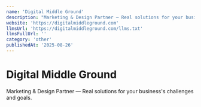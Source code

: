 ```yaml
---
name: 'Digital Middle Ground'
description: "Marketing & Design Partner — Real solutions for your business''s challenges and goals."
website: 'https://digitalmiddleground.com'
llmsUrl: 'https://digitalmiddleground.com/llms.txt'
llmsFullUrl: ''
category: 'other'
publishedAt: '2025-08-26'
---
```


# Digital Middle Ground

Marketing & Design Partner — Real solutions for your business's challenges and goals.
